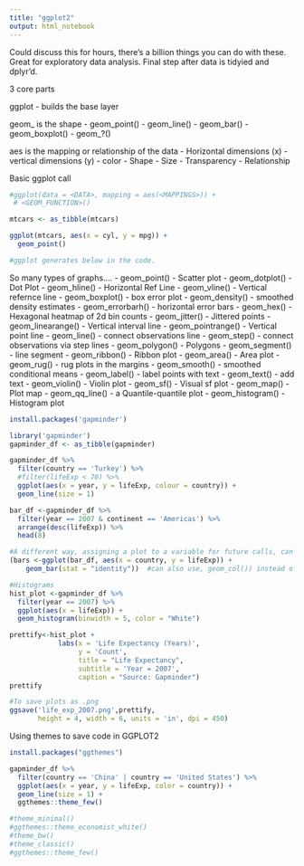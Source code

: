 ---
title: "ggplot2"
output: html_notebook
---
Could discuss this for hours, there's a billion things you can do with these. 
Great for exploratory data analysis. 
Final step after data is tidyied and dplyr'd. 

########################################################

3 core parts

ggplot - builds the base layer

geom_ is the shape
- geom_point()
- geom_line()
- geom_bar()
- geom_boxplot()
- geom_?()

aes is the mapping or relationship of the data
- Horizontal dimensions (x)
- vertical dimensions (y)
- color
- Shape
- Size
- Transparency
- Relationship


Basic ggplot call
```{r}
#ggplot(data = <DATA>, mapping = aes(<MAPPINGS>)) +
 # <GEOM_FUNCTION>()

mtcars <- as_tibble(mtcars)

ggplot(mtcars, aes(x = cyl, y = mpg)) +
  geom_point()

#ggplot generates below in the code. 
```
So many types of graphs....
- geom_point() - Scatter plot
- geom_dotplot() - Dot Plot
- geom_hline() - Horizontal Ref Line
- geom_vline() - Vertical refernce line
- geom_boxplot() - box error plot
- geom_density() - smoothed density estimates
- geom_errorbarh() - horizontal error bars
- geom_hex() - Hexagonal heatmap of 2d bin counts
- geom_jitter() - Jittered points
- geom_linearange() - Vertical interval line
- geom_pointrange() - Vertical point line
- geom_line() - connect observations line
- geom_step() - connect observations via step lines
- geom_polygon() - Polygons
- geom_segment() - line segment
- geom_ribbon() - Ribbon plot
- geom_area() - Area plot
- geom_rug() - rug plots in the margins
- geom_smooth() - smoothed conditional means
- geom_label() - label points with text
- geom_text() - add text
- geom_violin() - Violin plot
- geom_sf() - Visual sf plot
- geom_map() - Plot map
- geom_qq_line() - a Quantile-quantile plot
- geom_histogram() - Histogram plot

```{r}
install.packages('gapminder')

library('gapminder')
gapminder_df <- as_tibble(gapminder)

gapminder_df %>%
  filter(country == 'Turkey') %>%
  #filter(lifeExp < 70) %>%
  ggplot(aes(x = year, y = lifeExp, colour = country)) +
  geom_line(size = 1)

```

```{r}
bar_df <-gapminder_df %>%
  filter(year == 2007 & continent == 'Americas') %>%
  arrange(desc(lifeExp)) %>%
  head(8)

#A different way, assigning a plot to a variable for future calls, can reduce code. 
(bars <-ggplot(bar_df, aes(x = country, y = lifeExp)) +
    geom_bar(stat = "identity"))  #can also use, geom_col()) instead of geom_bar

#Histograms
hist_plot <-gapminder_df %>%
  filter(year == 2007) %>%
  ggplot(aes(x = lifeExp)) +
  geom_histogram(binwidth = 5, color = "White")

prettify<-hist_plot +
            labs(x = 'Life Expectancy (Years)',
                 y = 'Count',
                 title = "Life Expectancy",
                 subtitle = 'Year = 2007',
                 caption = "Source: Gapminder")
prettify

#To save plots as .png
ggsave('life_exp_2007.png',prettify,
       height = 4, width = 6, units = 'in', dpi = 450)

```
Using themes to save code in GGPLOT2

```{r}
install.packages("ggthemes")

gapminder_df %>%
  filter(country == 'China' | country == 'United States') %>%
  ggplot(aes(x = year, y = lifeExp, color = country)) +
  geom_line(size = 1) +
  ggthemes::theme_few()

#theme_minimal()
#ggthemes::theme_economist_white()
#theme_bw()
#theme_classic()
#ggthemes::theme_few()
```











